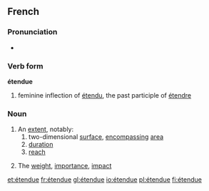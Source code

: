 ==French==

===Pronunciation===
* {{audio|Fr-étendue.ogg|Audio}}

===Verb form===
'''étendue''' {{f}}

# feminine inflection of [[étendu]], the past participle of [[étendre]]

===Noun===
{{fr-noun|f}}

# An [[extent]], notably:
## two-dimensional [[surface]], [[encompassing]] [[area]]
## [[duration]]
## [[reach]]
# {{figurative}} The [[weight]], [[importance]], [[impact]]

[[et:étendue]]
[[fr:étendue]]
[[gl:étendue]]
[[io:étendue]]
[[pl:étendue]]
[[fi:étendue]]